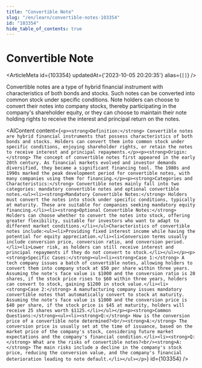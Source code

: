 ```yaml
---
title: "Convertible Note"
slug: "/en/learn/convertible-notes-103354"
id: "103354"
hide_table_of_contents: true
---
```



# Convertible Note

<ArticleMeta id={103354} updatedAt={'2023-10-05 20:20:35'} alias={`[]`} />
<div className='border-solid border-b border-t-0 my-4 border-[var(--ifm-color-gray-300)]' />

Convertible notes are a type of hybrid financial instrument with characteristics of both bonds and stocks. Such notes can be converted into common stock under specific conditions. Note holders can choose to convert their notes into company stocks, thereby participating in the company's shareholder equity, or they can choose to maintain their note holding rights to receive the interest and principal return on the notes.

<AIContent content={`<p><strong>Definition:</strong> Convertible notes are hybrid financial instruments that possess characteristics of both bonds and stocks. Holders can convert them into common stock under specific conditions, enjoying shareholder rights, or retain the notes to receive interest and principal repayments.</p><p><strong>Origin:</strong> The concept of convertible notes first appeared in the early 20th century. As financial markets evolved and investor demands diversified, they became a significant financing tool. The 1980s and 1990s marked the peak development period for convertible notes, with many companies using them for financing.</p><p><strong>Categories and Characteristics:</strong> Convertible notes mainly fall into two categories: mandatory convertible notes and optional convertible notes.<ul><li><strong>Mandatory Convertible Notes:</strong> Holders must convert the notes into stock under specific conditions, typically at maturity. These are suitable for companies seeking mandatory equity financing.</li><li><strong>Optional Convertible Notes:</strong> Holders can choose whether to convert the notes into stock, offering greater flexibility, suitable for investors who want to adapt to different market conditions.</li></ul>Characteristics of convertible notes include:<ul><li>Providing fixed interest income while having the potential for equity appreciation.</li><li>Conversion terms usually include conversion price, conversion ratio, and conversion period.</li><li>Lower risk, as holders can still receive interest and principal repayments if they do not convert to stock.</li></ul></p><p><strong>Specific Cases:</strong><ul><li><strong>Case 1:</strong> A tech company issues a batch of convertible notes, allowing holders to convert them into company stock at $50 per share within three years. Assuming the note's face value is $1000 and the conversion ratio is 20 shares, if the stock price rises to $60 within three years, holders can convert to stock, gaining $1200 in stock value.</li><li><strong>Case 2:</strong> A manufacturing company issues mandatory convertible notes that automatically convert to stock at maturity. Assuming the note's face value is $1000 and the conversion price is $40 per share, if the stock price is $45 at maturity, holders will receive 25 shares worth $1125.</li></ul></p><p><strong>Common Questions:</strong><ul><li><strong>Q:</strong> How is the conversion price of a convertible note determined?<br/><strong>A:</strong> The conversion price is usually set at the time of issuance, based on the market price of the company's stock, considering future market expectations and the company's financial condition.</li><li><strong>Q:</strong> What are the risks of convertible notes?<br/><strong>A:</strong> The main risks include a decline in the company's stock price, reducing the conversion value, and the company's financial deterioration leading to note default.</li></ul></p>`} id={103354} />
